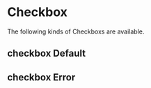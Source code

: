 
<Meta title="Elements/checkbox/Checkboxes" />

# Checkbox

The following kinds of Checkboxs are available.

## checkbox Default

<Canvas of={checkboxStories.Default} />

## checkbox Error

<Canvas of={checkboxStories.Error} />
